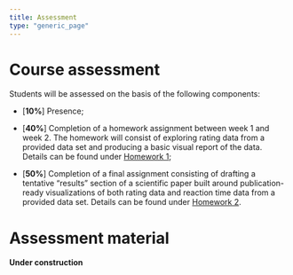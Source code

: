 ```yaml
---
title: Assessment
type: "generic_page"
---
```


# Course assessment

Students will be assessed on the basis of the following components:

- [**10%**] Presence;

- [**40%**] Completion of a homework assignment between week 1 and week 2. The homework will consist of exploring rating data from a provided data set and producing a basic visual report of the data. Details can be found under [Homework 1](https://vini-macuch-silva.github.io/basics-of-data-viz-for-behavioral-scientists/page/content/homework1.html);

- [**50%**] Completion of a final assignment consisting of drafting a tentative "results" section of a scientific paper built around publication-ready visualizations of both rating data and reaction time data from a provided data set. Details can be found under [Homework 2]().


# Assessment material

**Under construction**
